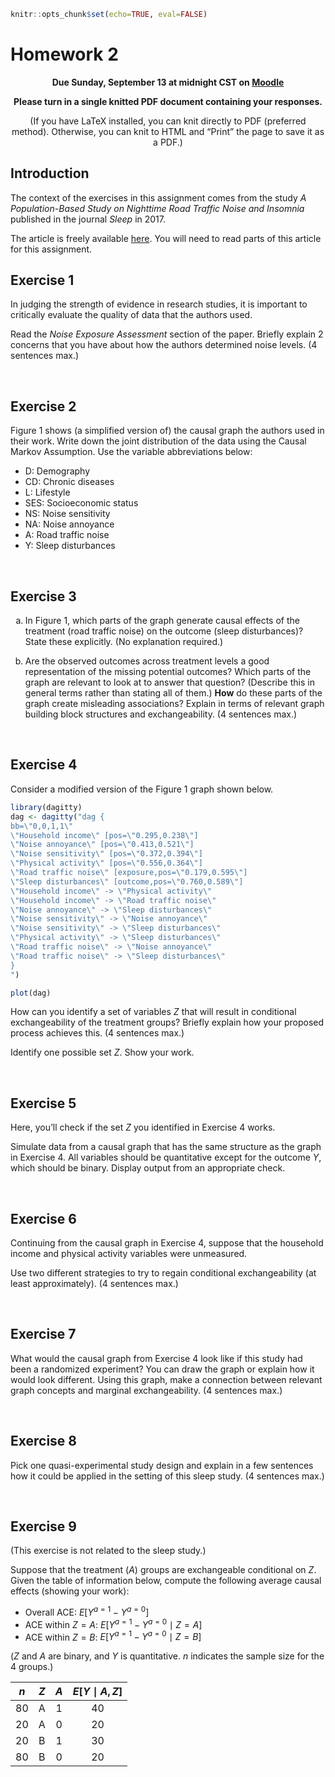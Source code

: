 ```r
knitr::opts_chunk$set(echo=TRUE, eval=FALSE)
```

# Homework 2 {-}

<center>
**Due Sunday, September 13 at midnight CST on [Moodle](https://moodle.macalester.edu/mod/assign/view.php?id=27999)**

**Please turn in a single knitted PDF document containing your responses.**

(If you have LaTeX installed, you can knit directly to PDF (preferred method). Otherwise, you can knit to HTML and "Print" the page to save it as a PDF.)
</center>

## Introduction {-}

The context of the exercises in this assignment comes from the study *A Population-Based Study on Nighttime Road Traffic Noise and Insomnia* published in the journal *Sleep* in 2017.

The article is freely available [here](http://academic.oup.com/sleep/article/40/2/zsw055/2662183). You will need to read parts of this article for this assignment.

## Exercise 1 {-}

In judging the strength of evidence in research studies, it is important to critically evaluate the quality of data that the authors used.

Read the *Noise Exposure Assessment* section of the paper. Briefly explain 2 concerns that you have about how the authors determined noise levels. (4 sentences max.)

<br>

## Exercise 2 {-}

Figure 1 shows (a simplified version of) the causal graph the authors used in their work. Write down the joint distribution of the data using the Causal Markov Assumption. Use the variable abbreviations below:

- D: Demography
- CD: Chronic diseases
- L: Lifestyle
- SES: Socioeconomic status
- NS: Noise sensitivity
- NA: Noise annoyance
- A: Road traffic noise
- Y: Sleep disturbances

<br>

## Exercise 3 {-}

a. In Figure 1, which parts of the graph generate causal effects of the treatment (road traffic noise) on the outcome (sleep disturbances)? State these explicitly. (No explanation required.)

b. Are the observed outcomes across treatment levels a good representation of the missing potential outcomes? Which parts of the graph are relevant to look at to answer that question? (Describe this in general terms rather than stating all of them.) **How** do these parts of the graph create misleading associations? Explain in terms of relevant graph building block structures and exchangeability. (4 sentences max.)

<br>

## Exercise 4 {-}

Consider a modified version of the Figure 1 graph shown below.

```r
library(dagitty)
dag <- dagitty("dag {
bb=\"0,0,1,1\"
\"Household income\" [pos=\"0.295,0.238\"]
\"Noise annoyance\" [pos=\"0.413,0.521\"]
\"Noise sensitivity\" [pos=\"0.372,0.394\"]
\"Physical activity\" [pos=\"0.556,0.364\"]
\"Road traffic noise\" [exposure,pos=\"0.179,0.595\"]
\"Sleep disturbances\" [outcome,pos=\"0.760,0.589\"]
\"Household income\" -> \"Physical activity\"
\"Household income\" -> \"Road traffic noise\"
\"Noise annoyance\" -> \"Sleep disturbances\"
\"Noise sensitivity\" -> \"Noise annoyance\"
\"Noise sensitivity\" -> \"Sleep disturbances\"
\"Physical activity\" -> \"Sleep disturbances\"
\"Road traffic noise\" -> \"Noise annoyance\"
\"Road traffic noise\" -> \"Sleep disturbances\"
}
")

plot(dag)
```

How can you identify a set of variables $Z$ that will result in conditional exchangeability of the treatment groups? Briefly explain how your proposed process achieves this. (4 sentences max.)

Identify one possible set $Z$. Show your work.

<br>

## Exercise 5 {-}

Here, you'll check if the set $Z$ you identified in Exercise 4 works.

Simulate data from a causal graph that has the same structure as the graph in Exercise 4. All variables should be quantitative except for the outcome $Y$, which should be binary. Display output from an appropriate check.

<br>

## Exercise 6 {-}

Continuing from the causal graph in Exercise 4, suppose that the household income and physical activity variables were unmeasured.

Use two different strategies to try to regain conditional exchangeability (at least approximately). (4 sentences max.)

<br>

## Exercise 7 {-}

What would the causal graph from Exercise 4 look like if this study had been a randomized experiment? You can draw the graph or explain how it would look different. Using this graph, make a connection between relevant graph concepts and marginal exchangeability. (4 sentences max.)

<br>

## Exercise 8 {-}

Pick one quasi-experimental study design and explain in a few sentences how it could be applied in the setting of this sleep study. (4 sentences max.)

<br>

## Exercise 9 {-}

(This exercise is not related to the sleep study.)

Suppose that the treatment ($A$) groups are exchangeable conditional on $Z$. Given the table of information below, compute the following average causal effects (showing your work):

- Overall ACE: $E[Y^{a=1} - Y^{a=0}]$
- ACE within $Z = A$: $E[Y^{a=1} - Y^{a=0} \mid Z = A]$
- ACE within $Z = B$: $E[Y^{a=1} - Y^{a=0} \mid Z = B]$

($Z$ and $A$ are binary, and $Y$ is quantitative. $n$ indicates the sample size for the 4 groups.)

 $n$   $Z$   $A$   $E[Y\mid A, Z]$
----- ----- ----- -----------------
  80    A     1         40
  20    A     0         20
  20    B     1         30
  80    B     0         20
